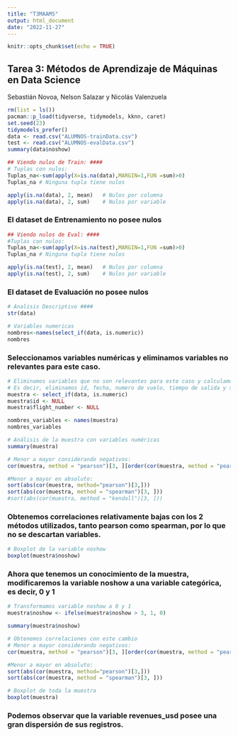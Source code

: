 ```yaml
---
title: "T3MAAMS"
output: html_document
date: "2022-11-27"
---
```


```r
knitr::opts_chunk$set(echo = TRUE)
```

## Tarea 3: Métodos de Aprendizaje de Máquinas en Data Science

Sebastián Novoa, Nelson Salazar y Nicolás Valenzuela

```r
rm(list = ls())
pacman::p_load(tidyverse, tidymodels, kknn, caret)
set.seed(23)
tidymodels_prefer()
data <- read.csv("ALUMNOS-trainData.csv")
test <- read.csv("ALUMNOS-evalData.csv")
summary(data$noshow)
```

```r
## Viendo nulos de Train: ####
# Tuplas con nulos:
Tuplas_na<-sum(apply(X=is.na(data),MARGIN=1,FUN =sum)>0)
Tuplas_na # Ninguna tupla tiene nulos

apply(is.na(data), 2, mean)   # Nulos por columna
apply(is.na(data), 2, sum)    # Nulos por variable
```

### El dataset de Entrenamiento no posee nulos

```r
## Viendo nulos de Eval: ####
#Tuplas con nulos:
Tuplas_na<-sum(apply(X=is.na(test),MARGIN=1,FUN =sum)>0)
Tuplas_na # Ninguna tupla tiene nulos

apply(is.na(test), 2, mean)   # Nulos por columna
apply(is.na(test), 2, sum)    # Nulos por variable
```

### El dataset de Evaluación no posee nulos

```r
# Analisis Descriptivo ####
str(data)

# Variables numericas
nombres<-names(select_if(data, is.numeric))
nombres
```

### Seleccionamos variables numéricas y eliminamos variables no relevantes para este caso.

```r
# Eliminamos variables que no son relevantes para este caso y calculamos correlaciones
# Es decir, eliminamos id, fecha, numero de vuelo, tiempo de salida y seleccionamos variables numéricas para realizar el cálculo de correlaciones
muestra <- select_if(data, is.numeric)
muestra$id <- NULL
muestra$flight_number <- NULL

nombres_variables <- names(muestra)
nombres_variables
```

```r
# Análisis de la muestra con variables numéricas
summary(muestra)
```

```r
# Menor a mayor considerando negativos:
cor(muestra, method = "pearson")[3, ][order(cor(muestra, method = "pearson")[17, ])]

#Menor a mayor en absoluto:
sort(abs(cor(muestra, method="pearson")[3,]))
sort(abs(cor(muestra, method = "spearman")[3, ]))
#sort(abs(cor(muestra, method = "kendall")[3, ]))
```

### Obtenemos correlaciones relativamente bajas con los 2 métodos utilizados, tanto pearson como spearman, por lo que no se descartan variables.

```r
# Boxplot de la variable noshow
boxplot(muestra$noshow)
```

### Ahora que tenemos un conocimiento de la muestra, modificaremos la variable noshow a una variable categórica, es decir, 0 y 1

```r
# Transformamos variable noshow a 0 y 1
muestra$noshow <- ifelse(muestra$noshow > 3, 1, 0)
```

```r
summary(muestra$noshow)
```

```r
# Obtenemos correlaciones con este cambio
# Menor a mayor considerando negativos:
cor(muestra, method = "pearson")[3, ][order(cor(muestra, method = "pearson")[17, ])]

#Menor a mayor en absoluto:
sort(abs(cor(muestra, method="pearson")[3,]))
sort(abs(cor(muestra, method = "spearman")[3, ]))

```

```r
# Boxplot de toda la muestra
boxplot(muestra)
```

### Podemos observar que la variable revenues_usd posee una gran dispersión de sus registros.


```r

```